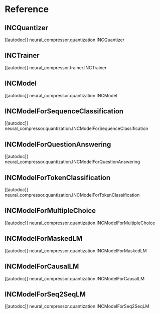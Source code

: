 <!--Copyright 2022 The HuggingFace Team. All rights reserved.
Licensed under the Apache License, Version 2.0 (the "License"); you may not use this file except in compliance with
the License. You may obtain a copy of the License at
http://www.apache.org/licenses/LICENSE-2.0
Unless required by applicable law or agreed to in writing, software distributed under the License is distributed on
an "AS IS" BASIS, WITHOUT WARRANTIES OR CONDITIONS OF ANY KIND, either express or implied. See the License for the
specific language governing permissions and limitations under the License.
-->

# Reference

## INCQuantizer

[[autodoc]] neural_compressor.quantization.INCQuantizer

## INCTrainer

[[autodoc]] neural_compressor.trainer.INCTrainer

## INCModel

[[autodoc]] neural_compressor.quantization.INCModel

## INCModelForSequenceClassification

[[autodoc]] neural_compressor.quantization.INCModelForSequenceClassification

## INCModelForQuestionAnswering

[[autodoc]] neural_compressor.quantization.INCModelForQuestionAnswering

## INCModelForTokenClassification

[[autodoc]] neural_compressor.quantization.INCModelForTokenClassification

## INCModelForMultipleChoice

[[autodoc]] neural_compressor.quantization.INCModelForMultipleChoice

## INCModelForMaskedLM

[[autodoc]] neural_compressor.quantization.INCModelForMaskedLM

## INCModelForCausalLM

[[autodoc]] neural_compressor.quantization.INCModelForCausalLM

## INCModelForSeq2SeqLM

[[autodoc]] neural_compressor.quantization.INCModelForSeq2SeqLM